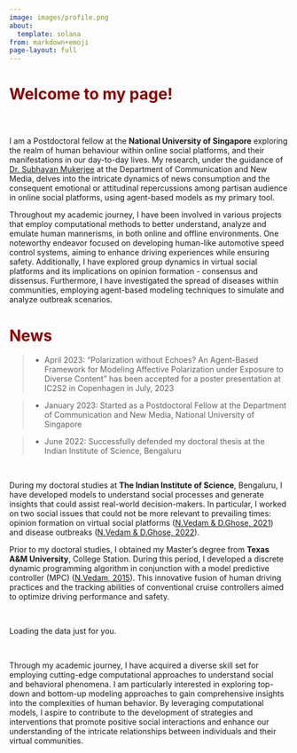 ```yaml
---
image: images/profile.png
about:
  template: solana
from: markdown+emoji
page-layout: full
---
```


<!-- Include the library. -->
<script
src="https://unpkg.com/github-calendar@latest/dist/github-calendar.min.js">
</script>

<!-- Optionally, include the theme (if you don't want to struggle to write the CSS) -->
<link
rel="stylesheet"
href="https://unpkg.com/github-calendar@latest/dist/github-calendar-responsive.css"
/>


::: typewriter
<h1 style="font-weight: bold; color:#8B0000;">

Welcome to my page!

</h1>
:::

<br>

I am a Postdoctoral fellow at the **National University of Singapore** exploring the realm of human behaviour within online social platforms, and their manifestations in our day-to-day lives. My research, under the guidance of [Dr. Subhayan Mukerjee](https://www.subhayan.com/) at the  Department of Communication and New Media, delves into the intricate dynamics of news consumption and the consequent emotional or attitudinal repercussions among partisan audience in online social platforms, using agent-based models as my primary tool.

Throughout my academic journey, I have been involved in various projects that employ computational methods to better understand, analyze and emulate human mannerisms, in both online and offline environments. One noteworthy endeavor focused on developing human-like automotive speed control systems, aiming to enhance driving experiences while ensuring safety. Additionally, I have explored group dynamics in virtual social platforms and its implications on opinion formation - consensus and dissensus. Furthermore, I have investigated the spread of diseases within communities, employing agent-based modeling techniques to simulate and analyze outbreak scenarios.

<h1 style="font-weight: bold; color:#8B0000;">
News
</h1>

> - April 2023: "Polarization without Echoes? An Agent-Based Framework for Modeling Affective Polarization under Exposure to Diverse Content" has been accepted for a poster presentation at IC2S2 in Copenhagen in July, 2023<br>

> - January 2023: Started as a Postdoctoral Fellow at the Department of Communication and New Media, National University of Singapore <br>

> - June 2022: Successfully defended my doctoral thesis at the Indian Institute of Science, Bengaluru<br>

<br>

During my doctoral studies at **The Indian Institute of Science**, Bengaluru, I have developed models to understand social processes and generate insights that could assist real-world decision-makers. In particular, I worked on two social issues that could not be more relevant to prevailing times: opinion formation on virtual social platforms ([N.Vedam & D.Ghose, 2021](https://ieeexplore.ieee.org/abstract/document/9597470?casa_token=QEN815jnzIwAAAAA:smh-m-63gOX917nM1nczs7L7lXxY32BmH48hZtHR4VLqJ7ptYcBMpeYt1twnvtXrViRDewjGT6Fq)) and disease outbreaks ([N.Vedam & D.Ghose, 2022](https://ieeexplore.ieee.org/abstract/document/9817055?casa_token=hqyB45MSGq8AAAAA:e1qqJxHsGZwyu-tRXk8uGfa5qOKNWkkfpJwuI2AHCIxekfPrK6OfwSDE6cHVHXf5_cB4DSp4VGzO)).

Prior to my doctoral studies, I obtained my Master's degree from **Texas A&M University**, College Station. During this period, I developed a discrete dynamic programming algorithm in conjunction with a model predictive controller (MPC) ([N.Vedam, 2015](https://oaktrust.library.tamu.edu/handle/1969.1/156224)). This innovative fusion of human driving practices and the tracking abilities of conventional cruise controllers aimed to optimize driving performance and safety.

<br>

<!-- Prepare a container for your calendar. -->
<div class="calendar">
<!-- Loading stuff -->
Loading the data just for you.
</div>

<script>
GitHubCalendar(".calendar", "NV2019");
</script>

<br>

Through my academic journey, I have acquired a diverse skill set for employing cutting-edge computational approaches to understand social and behavioral phenomena. I am particularly interested in exploring top-down and bottom-up modeling approaches to gain comprehensive insights into the complexities of human behavior. By leveraging computational models, I aspire to contribute to the development of strategies and interventions that promote positive social interactions and enhance our understanding of the intricate relationships between individuals and their virtual communities.
